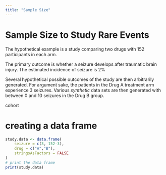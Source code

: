 ```yaml
---
title: "Sample Size"
---
```


# Sample Size to Study Rare Events

The hypothetical example is a study comparing two drugs with 152 participants in each arm.

The primary outcome is whether a seizure develops after traumatic brain injury.  The estimated incidence of seizure is 2%

Several hypothetical possible outcomes of the study are then arbitrarily generated.  For argument sake, the patients in the Drug A treatment arm experience 3 seizures.  Various *synthetic* data sets are then generated with between 0 and 10 seizures in the Drug B group.

cohort

# creating a data frame
```r
study.data <- data.frame(
    seizure = c(3, 152-3), 
    drug = c("A","B"),
    stringsAsFactors = FALSE
)
# print the data frame
print(study.data)
```
